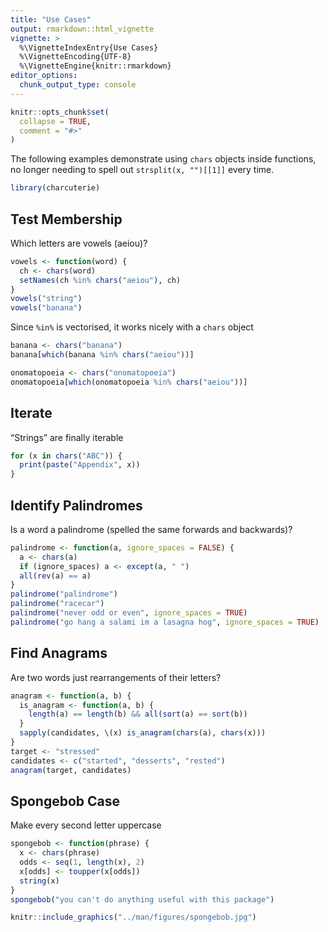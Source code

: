 ```yaml
---
title: "Use Cases"
output: rmarkdown::html_vignette
vignette: >
  %\VignetteIndexEntry{Use Cases}
  %\VignetteEncoding{UTF-8}
  %\VignetteEngine{knitr::rmarkdown}
editor_options: 
  chunk_output_type: console
---
```


```r
knitr::opts_chunk$set(
  collapse = TRUE,
  comment = "#>"
)
```

The following examples demonstrate using `chars` objects inside functions, no 
longer needing to spell out `strsplit(x, "")[[1]]` every time. 

```r
library(charcuterie)
```

## Test Membership

Which letters are vowels (aeiou)?

```r
vowels <- function(word) {
  ch <- chars(word)
  setNames(ch %in% chars("aeiou"), ch)
}
vowels("string")
vowels("banana")
```

Since `%in%` is vectorised, it works nicely with a `chars` object

```r
banana <- chars("banana")
banana[which(banana %in% chars("aeiou"))]

onomatopoeia <- chars("onomatopoeia")
onomatopoeia[which(onomatopoeia %in% chars("aeiou"))]
```

## Iterate

"Strings" are finally iterable 

```r
for (x in chars("ABC")) {
  print(paste("Appendix", x))
}
```

## Identify Palindromes

Is a word a palindrome (spelled the same forwards and backwards)?

```r
palindrome <- function(a, ignore_spaces = FALSE) {
  a <- chars(a)
  if (ignore_spaces) a <- except(a, " ")
  all(rev(a) == a)
}
palindrome("palindrome")
palindrome("racecar")
palindrome("never odd or even", ignore_spaces = TRUE)
palindrome("go hang a salami im a lasagna hog", ignore_spaces = TRUE)
```

## Find Anagrams

Are two words just rearrangements of their letters?

```r
anagram <- function(a, b) {
  is_anagram <- function(a, b) {
    length(a) == length(b) && all(sort(a) == sort(b))
  }
  sapply(candidates, \(x) is_anagram(chars(a), chars(x)))
}
target <- "stressed"
candidates <- c("started", "desserts", "rested")
anagram(target, candidates)
```

## Spongebob Case

Make every second letter uppercase

```r
spongebob <- function(phrase) {
  x <- chars(phrase)
  odds <- seq(1, length(x), 2)
  x[odds] <- toupper(x[odds])
  string(x)
}
spongebob("you can't do anything useful with this package")
```

```r
knitr::include_graphics("../man/figures/spongebob.jpg")
```
